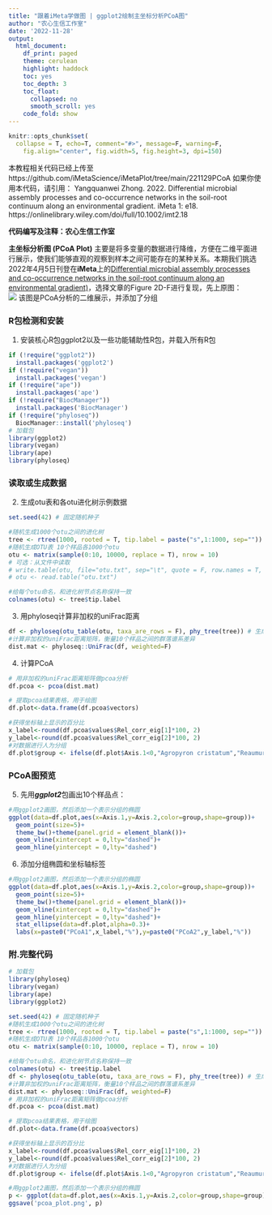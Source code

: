 ```yaml
---
title: "跟着iMeta学做图 | ggplot2绘制主坐标分析PCoA图"
author: "农心生信工作室"
date: '2022-11-28'
output:
  html_document:
    df_print: paged
    theme: cerulean
    highlight: haddock
    toc: yes
    toc_depth: 3
    toc_float:
      collapsed: no
      smooth_scroll: yes
    code_fold: show
---
```


```r
knitr::opts_chunk$set(
  collapse = T, echo=T, comment="#>", message=F, warning=F,
	fig.align="center", fig.width=5, fig.height=3, dpi=150)
```

本教程相关代码已经上传至 https://github.com/iMetaScience/iMetaPlot/tree/main/221129PCoA
如果你使用本代码，请引用：
Yangquanwei Zhong. 2022. Differential microbial assembly processes and co-occurrence networks in the soil-root continuum along an environmental gradient. iMeta 1: e18. https://onlinelibrary.wiley.com/doi/full/10.1002/imt2.18

**代码编写及注释：农心生信工作室**<br />

**主坐标分析图 (PCoA Plot)** 主要是将多变量的数据进行降维，方便在二维平面进行展示，使我们能够直观的观察到样本之间可能存在的某种关系。本期我们挑选2022年4月5日刊登在**iMeta**上的[Differential microbial assembly processes and co-occurrence networks in the soil-root continuum along an environmental gradient)](https://onlinelibrary.wiley.com/doi/10.1002/imt2.18)，选择文章的Figure 2D-F进行复现，先上原图：<br />
![](./image1.jpg)
该图是PCoA分析的二维展示，并添加了分组

### R包检测和安装
1. 安装核心R包ggplot2以及一些功能辅助性R包，并载入所有R包
```r
if (!require("ggplot2"))
  install.packages('ggplot2') 
if (!require("vegan"))
  install.packages('vegan') 
if (!require("ape"))
  install.packages('ape')
if (!require("BiocManager"))
  install.packages('BiocManager')
if (!require("phyloseq"))
  BiocManager::install('phyloseq')
# 加载包
library(ggplot2)
library(vegan)
library(ape)
library(phyloseq)
```
### 读取或生成数据
2. 生成otu表和各otu进化树示例数据
```r
set.seed(42) # 固定随机种子

#随机生成1000个otu之间的进化树
tree <- rtree(1000, rooted = T, tip.label = paste("s",1:1000, sep=""))
#随机生成OTU表 10个样品各1000个otu
otu <- matrix(sample(0:10, 10000, replace = T), nrow = 10)
# 可选：从文件中读取
# write.table(otu, file="otu.txt", sep="\t", quote = F, row.names = T, col.names = T)
# otu <- read.table("otu.txt")

#给每个otu命名，和进化树节点名称保持一致
colnames(otu) <- tree$tip.label
```
3. 用phyloseq计算非加权的uniFrac距离
```r
df <- phyloseq(otu_table(otu, taxa_are_rows = F), phy_tree(tree)) # 生成phyloseq对象
#计算非加权的uniFrac距离矩阵，衡量10个样品之间的群落谱系差异
dist.mat <- phyloseq::UniFrac(df, weighted=F)
```
4. 计算PCoA
```r
# 用非加权的uniFrac距离矩阵做pcoa分析
df.pcoa <- pcoa(dist.mat)

# 提取pcoa结果表格，用于绘图
df.plot<-data.frame(df.pcoa$vectors)

#获得坐标轴上显示的百分比
x_label<-round(df.pcoa$values$Rel_corr_eig[1]*100, 2)
y_label<-round(df.pcoa$values$Rel_corr_eig[2]*100, 2)
#对数据进行人为分组
df.plot$group <- ifelse(df.plot$Axis.1<0,"Agropyron cristatum","Reaumuria Linn.")
```

### PCoA图预览
5. 先用**_ggplot2_**包画出10个样品点：
```r
#用ggplot2画图，然后添加一个表示分组的椭圆
ggplot(data=df.plot,aes(x=Axis.1,y=Axis.2,color=group,shape=group))+
  geom_point(size=5)+
  theme_bw()+theme(panel.grid = element_blank())+
  geom_vline(xintercept = 0,lty="dashed")+
  geom_hline(yintercept = 0,lty="dashed")
```
6. 添加分组椭圆和坐标轴标签
```r
#用ggplot2画图，然后添加一个表示分组的椭圆
ggplot(data=df.plot,aes(x=Axis.1,y=Axis.2,color=group,shape=group))+
  geom_point(size=5)+
  theme_bw()+theme(panel.grid = element_blank())+
  geom_vline(xintercept = 0,lty="dashed")+
  geom_hline(yintercept = 0,lty="dashed")+
  stat_ellipse(data=df.plot,alpha=0.3)+
  labs(x=paste0("PCoA1",x_label,"%"),y=paste0("PCoA2",y_label,"%"))
```

### 附.完整代码
```r
# 加载包
library(phyloseq)
library(vegan)
library(ape)
library(ggplot2)

set.seed(42) # 固定随机种子
#随机生成1000个otu之间的进化树
tree <- rtree(1000, rooted = T, tip.label = paste("s",1:1000, sep=""))
#随机生成OTU表 10个样品各1000个otu
otu <- matrix(sample(0:10, 10000, replace = T), nrow = 10)

#给每个otu命名，和进化树节点名称保持一致
colnames(otu) <- tree$tip.label
df <- phyloseq(otu_table(otu, taxa_are_rows = F), phy_tree(tree)) # 生成phyloseq对象
#计算非加权的uniFrac距离矩阵，衡量10个样品之间的群落谱系差异
dist.mat <- phyloseq::UniFrac(df, weighted=F)
# 用非加权的uniFrac距离矩阵做pcoa分析
df.pcoa <- pcoa(dist.mat)

# 提取pcoa结果表格，用于绘图
df.plot<-data.frame(df.pcoa$vectors)

#获得坐标轴上显示的百分比
x_label<-round(df.pcoa$values$Rel_corr_eig[1]*100, 2)
y_label<-round(df.pcoa$values$Rel_corr_eig[2]*100, 2)
#对数据进行人为分组
df.plot$group <- ifelse(df.plot$Axis.1<0,"Agropyron cristatum","Reaumuria Linn.")

#用ggplot2画图，然后添加一个表示分组的椭圆
p <- ggplot(data=df.plot,aes(x=Axis.1,y=Axis.2,color=group,shape=group))+geom_point(size=5)+theme_bw()+theme(panel.grid = element_blank())+geom_vline(xintercept = 0,lty="dashed")+geom_hline(yintercept = 0,lty="dashed")+labs(x=paste0("PCoA1",x_label,"%"),y=paste0("PCoA2",y_label,"%"))+stat_ellipse(data=df.plot,alpha=0.3)
ggsave('pcoa_plot.png', p)
```